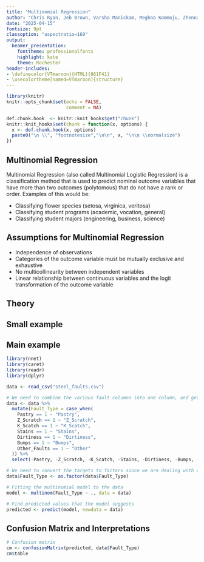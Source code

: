 ```yaml
---
title: "Multinomial Regression"
author: "Chris Ryan, Jeb Brown, Varsha Manickam, Meghna Kommoju, Zhennan Shen"
date: "2025-04-15"
fontsize: 9pt
classoption: "aspectratio=169"
output: 
  beamer_presentation: 
    fonttheme: professionalfonts
    highlight: kate
    theme: Rochester
header-includes:
- \definecolor{VTmaroon}{HTML}{861F41}
- \usecolortheme[named=VTmaroon]{structure}
---
```


```r
library(knitr)
knitr::opts_chunk$set(echo = FALSE,
                      comment = NA)

def.chunk.hook  <- knitr::knit_hooks$get("chunk")
knitr::knit_hooks$set(chunk = function(x, options) {
  x <- def.chunk.hook(x, options)
  paste0("\n \\", "footnotesize","\n\n", x, "\n\n \\normalsize")
})


```

## Multinomial Regression

Multinomial Regression (also called Multinomial Logistic Regression) is a classification method that is used to predict nominal outcome variables that have more than two outcomes (polytomous) that do not have a rank or order.
Examples of this would be:

- Classifying flower species (setosa, virginica, veritosa)
- Classifying student programs (academic, vocation, general)
- Classifying student majors (engineering, business, science)

## Assumptions for Multinomial Regression

- Independence of observations
- Categories of the outcome variable must be mutually exclusive and exhaustive
- No multicollinearity between independent variables
- Linear relationship between continuous variables and the logit transformation of the outcome variable

## Theory


## Small example

## Main example

```r
library(nnet)
library(caret)
library(readr)
library(dplyr)

data <- read_csv("steel_faults.csv")

# We need to combine the various fault columns into one column, and get rid of the separate columns
data <- data %>%
  mutate(Fault_Type = case_when(
    Pastry == 1 ~ "Pastry",
    Z_Scratch == 1 ~ "Z_Scratch",
    K_Scatch == 1 ~ "K_Scatch",
    Stains == 1 ~ "Stains",
    Dirtiness == 1 ~ "Dirtiness",
    Bumps == 1 ~ "Bumps",
    Other_Faults == 1 ~ "Other"
  )) %>%
  select(-Pastry, -Z_Scratch, -K_Scatch, -Stains, -Dirtiness, -Bumps, -Other_Faults)

# We need to convert the targets to factors since we are dealing with categories
data$Fault_Type <- as.factor(data$Fault_Type)

# Fitting the multinomial model to the data
model <- multinom(Fault_Type ~ ., data = data)

# Find predicted values that the model suggests
predicted <- predict(model, newdata = data)

```

## Confusion Matrix and Interpretations

```r
# Confusion matrix
cm <- confusionMatrix(predicted, data$Fault_Type)
cm$table
```

